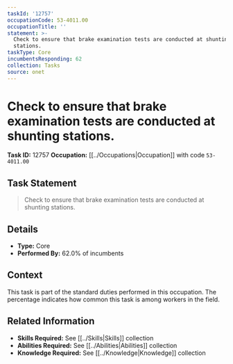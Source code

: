 ```yaml
---
taskId: '12757'
occupationCode: 53-4011.00
occupationTitle: ''
statement: >-
  Check to ensure that brake examination tests are conducted at shunting
  stations.
taskType: Core
incumbentsResponding: 62
collection: Tasks
source: onet
---
```

# Check to ensure that brake examination tests are conducted at shunting stations.

**Task ID:** 12757
**Occupation:** [[../Occupations|Occupation]] with code `53-4011.00`

## Task Statement

> Check to ensure that brake examination tests are conducted at shunting stations.

## Details

- **Type:** Core
- **Performed By:** 62.0% of incumbents

## Context

This task is part of the standard duties performed in this occupation. The percentage indicates how common this task is among workers in the field.

## Related Information

- **Skills Required:** See [[../Skills|Skills]] collection
- **Abilities Required:** See [[../Abilities|Abilities]] collection
- **Knowledge Required:** See [[../Knowledge|Knowledge]] collection
